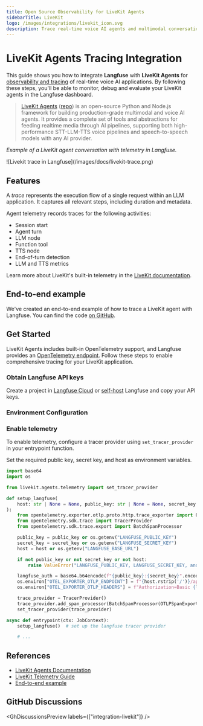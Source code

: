```yaml
---
title: Open Source Observability for LiveKit Agents
sidebarTitle: LiveKit
logo: /images/integrations/livekit_icon.svg
description: Trace real-time voice AI agents and multimodal conversations built with LiveKit Agents using Langfuse.
---
```


# LiveKit Agents Tracing Integration

This guide shows you how to integrate **Langfuse** with **LiveKit Agents** for [observability and tracing](/docs/tracing) of real-time voice AI applications. By following these steps, you'll be able to monitor, debug and evaluate your LiveKit agents in the Langfuse dashboard.

> [LiveKit Agents](https://docs.livekit.io/agents/) ([repo](https://github.com/livekit/agents)) is an open-source Python and Node.js framework for building production-grade multimodal and voice AI agents. It provides a complete set of tools and abstractions for feeding realtime media through AI pipelines, supporting both high-performance STT-LLM-TTS voice pipelines and speech-to-speech models with any AI provider.

_Example of a LiveKit agent conversation with telemetry in Langfuse._

<Frame>![Livekit trace in Langfuse](/images/docs/livekit-trace.png)</Frame>

## Features

A _trace_ represents the execution flow of a single request within an LLM application. It captures all relevant steps, including duration and metadata.

Agent telemetry records traces for the following activities:

- Session start
- Agent turn
- LLM node
- Function tool
- TTS node
- End-of-turn detection
- LLM and TTS metrics

Learn more about LiveKit's built-in telemetry in the [LiveKit documentation](https://docs.livekit.io/agents/build/metrics/).

## End-to-end example

We've created an end-to-end example of how to trace a LiveKit agent with Langfuse. You can find the code [on GitHub](https://github.com/livekit/agents/blob/main/examples/voice_agents/langfuse_trace.py).

## Get Started

LiveKit Agents includes built-in OpenTelemetry support, and Langfuse provides an [OpenTelemetry endpoint](/docs/opentelemetry/get-started). Follow these steps to enable comprehensive tracing for your LiveKit application.

<Steps>

### Obtain Langfuse API keys

Create a project in [Langfuse Cloud](https://cloud.langfuse.com) or [self-host](/self-hosting) Langfuse and copy your API keys.

### Environment Configuration


<EnvPython />

### Enable telemetry

To enable telemetry, configure a tracer provider using `set_tracer_provider` in your entrypoint function.

Set the required public key, secret key, and host as environment variables.

```python filename="agent.py"
import base64
import os

from livekit.agents.telemetry import set_tracer_provider

def setup_langfuse(
    host: str | None = None, public_key: str | None = None, secret_key: str | None = None
):
    from opentelemetry.exporter.otlp.proto.http.trace_exporter import OTLPSpanExporter
    from opentelemetry.sdk.trace import TracerProvider
    from opentelemetry.sdk.trace.export import BatchSpanProcessor

    public_key = public_key or os.getenv("LANGFUSE_PUBLIC_KEY")
    secret_key = secret_key or os.getenv("LANGFUSE_SECRET_KEY")
    host = host or os.getenv("LANGFUSE_BASE_URL")

    if not public_key or not secret_key or not host:
        raise ValueError("LANGFUSE_PUBLIC_KEY, LANGFUSE_SECRET_KEY, and LANGFUSE_BASE_URL must be set")

    langfuse_auth = base64.b64encode(f"{public_key}:{secret_key}".encode()).decode()
    os.environ["OTEL_EXPORTER_OTLP_ENDPOINT"] = f"{host.rstrip('/')}/api/public/otel"
    os.environ["OTEL_EXPORTER_OTLP_HEADERS"] = f"Authorization=Basic {langfuse_auth}"

    trace_provider = TracerProvider()
    trace_provider.add_span_processor(BatchSpanProcessor(OTLPSpanExporter()))
    set_tracer_provider(trace_provider)

async def entrypoint(ctx: JobContext):
    setup_langfuse()  # set up the langfuse tracer provider

    # ...
```

</Steps>

## References

- [LiveKit Agents Documentation](https://docs.livekit.io/agents/)
- [LiveKit Telemetry Guide](https://docs.livekit.io/agents/build/metrics/)
- [End-to-end example](https://github.com/livekit/agents/blob/main/examples/voice_agents/langfuse_trace.py)

## GitHub Discussions


<GhDiscussionsPreview labels={["integration-livekit"]} />

